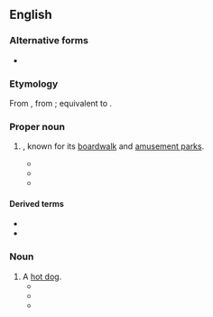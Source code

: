 {{also|coney island}}
==English==
{{wikipedia}}

===Alternative forms===
* {{sense|noun, hot dog}} {{alt|en|coney island}}

===Etymology===
From {{der|en|nl|Konijneneiland}}, from {{af|nl|konijn|eiland|alt1=konijn[en]|t1=rabbit[s]|t2=island|lit=island of rabbits|nocat=1}}; equivalent to {{com|en|cony|island}}.

===Proper noun===
{{en-proper noun|head=[[coney|Coney]] [[island|Island]]}}

# {{place|en|neighborhood||bor/Brooklyn|s/New York}}, known for its [[boardwalk]] and [[amusement park]]s.
#* {{quote-book|en|year=1993|author=Norman M. Klein|title=Seven Minutes: The Life and Death of the American Animated Cartoon|publisher=Verso|isbn=1859841503|page=20
|passage=From 1916 to 1930, Fleischer would dress up as a '''Coney Island''' clown and have animators rotoscope films of him as Koko the Clown.}}
#* {{quote-book|en|year=2001|author=Anton Myrer|title=A Green Desire|publisher=HarperCollins|isbn=0060934638|page=427
|passage="If they're planning to tum my Cape into a '''Coney Island''' midway, they'd better think twice!"}}
#* {{quote-book|en|year=2006|author=Nick Tosches|title=King of the Jews: The Greatest Mob Story Never Told|publisher=HarperCollins|isbn=0060936002|page=207
|passage=... Sam Tietch, who performed as a '''Coney Island''' wrestler under the name of Vach "Cyclone" Lewis.}}

====Derived terms====
* {{l|en|Coney Island hot dog}}
* {{l|en|Coney Island whitefish}}

===Noun===
{{en-noun|head=[[coney|Coney]] [[island|Island]]}}

# A [[hot dog]].
#* {{quote-book|en|year=1994|author=William J. Coughlin|title=In the Presence of Enemies|publisher=St. Martin's Press|isbn=0312951647|page=107
|passage=The waiter slammed the '''Coney Islands''' down in front of them....<!--}}
#* {{quote-book|en|year=1995|author=Marcia Rose|title=Like Mother, Like Daughter|publisher=Random House|isbn=0345375726|page=127
|passage=The child had been clamoring to try a '''Coney Island''' hot ever since they told her they were planning this trip.-->}}
#* {{quote-book|en|year=2004|author=Beth Allen|author2=Susan Westmoreland|chapter=Tales of the Coney Island Dog|title=Good Housekeeping Great American Classics Cookbook|page=49|isbn=158816280X
|passage=By the 1970s, when Nathan's Famous rolled into cities far from New York, vendors realized that customers wanted a '''Coney Island''' "their way."}}